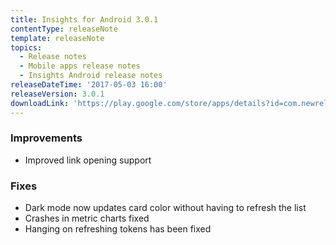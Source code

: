```yaml
---
title: Insights for Android 3.0.1
contentType: releaseNote
template: releaseNote
topics:
  - Release notes
  - Mobile apps release notes
  - Insights Android release notes
releaseDateTime: '2017-05-03 16:00'
releaseVersion: 3.0.1
downloadLink: 'https://play.google.com/store/apps/details?id=com.newrelic.insights'
---
```


### Improvements

* Improved link opening support

### Fixes

* Dark mode now updates card color without having to refresh the list
* Crashes in metric charts fixed
* Hanging on refreshing tokens has been fixed
